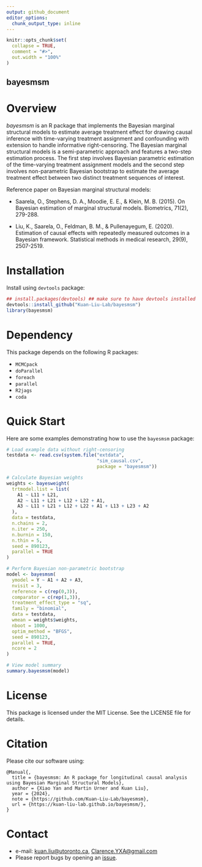 ```yaml
---
output: github_document
editor_options: 
  chunk_output_type: inline
---
```


<!-- README.md is generated from README.Rmd. Please edit this file -->

```r
knitr::opts_chunk$set(
  collapse = TRUE,
  comment = "#>",
  out.width = "100%"
)
```

## bayesmsm

<!-- badges: start -->
<!-- badges: end -->

# Overview

*bayesmsm* is an R package that implements the Bayesian marginal structural models to estimate average treatment effect for drawing causal inference with time-varying treatment assignment and confounding with extension to handle informative right-censoring. The Bayesian marginal structural models is a semi-parametric approach and features a two-step estimation process. The first step involves Bayesian parametric estimation of the time-varying treatment assignment models and the second step involves non-parametric Bayesian bootstrap to estimate the average treatment effect between two distinct treatment sequences of interest.

Reference paper on Bayesian marginal structural models:

-  Saarela, O., Stephens, D. A., Moodie, E. E., & Klein, M. B. (2015). On Bayesian estimation of marginal structural models. Biometrics, 71(2), 279-288.

-  Liu, K., Saarela, O., Feldman, B. M., & Pullenayegum, E. (2020). Estimation of causal effects with repeatedly measured outcomes in a Bayesian framework. Statistical methods in medical research, 29(9), 2507-2519.


# Installation

Install using `devtools` package:

```r
## install.packages(devtools) ## make sure to have devtools installed 
devtools::install_github("Kuan-Liu-Lab/bayesmsm")
library(bayesmsm)
```


# Dependency

This package depends on the following R packages:

-  `MCMCpack`
-  `doParallel`
-  `foreach`
-  `parallel`
-  `R2jags`
-  `coda`


# Quick Start

Here are some examples demonstrating how to use the `bayesmsm` package:

```r
# Load example data without right-censoring
testdata <- read.csv(system.file("extdata",
                                 "sim_causal.csv",
                                 package = "bayesmsm"))

# Calculate Bayesian weights
weights <- bayesweight(
  trtmodel.list = list(
    A1 ~ L11 + L21,
    A2 ~ L11 + L21 + L12 + L22 + A1,
    A3 ~ L11 + L21 + L12 + L22 + A1 + L13 + L23 + A2
  ),
  data = testdata,
  n.chains = 2,
  n.iter = 250,
  n.burnin = 150,
  n.thin = 5,
  seed = 890123,
  parallel = TRUE
)

# Perform Bayesian non-parametric bootstrap
model <- bayesmsm(
  ymodel = Y ~ A1 + A2 + A3,
  nvisit = 3,
  reference = c(rep(0,3)),
  comparator = c(rep(1,3)),
  treatment_effect_type = "sq",
  family = "binomial",
  data = testdata,
  wmean = weights$weights,
  nboot = 1000,
  optim_method = "BFGS",
  seed = 890123,
  parallel = TRUE,
  ncore = 2
)

# View model summary
summary.bayesmsm(model)
```


# License

This package is licensed under the MIT License. See the LICENSE file for details.


# Citation

Please cite our software using:

```
@Manual{,
  title = {bayesmsm: An R package for longitudinal causal analysis using Bayesian Marginal Structural Models},
  author = {Xiao Yan and Martin Urner and Kuan Liu},
  year = {2024},
  note = {https://github.com/Kuan-Liu-Lab/bayesmsm},
  url = {https://kuan-liu-lab.github.io/bayesmsm/},
}
```

# Contact

* e-mail: <kuan.liu@utoronto.ca>, <Clarence.YXA@gmail.com>
* Please report bugs by opening an [issue](https://github.com/Kuan-Liu-Lab/bayesmsm/issues/new). 
